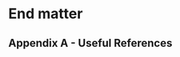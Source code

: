 # End matter
## Appendix A - Useful References
<!-- List references such as websites, and other written material supporting geocomputation efforts -->